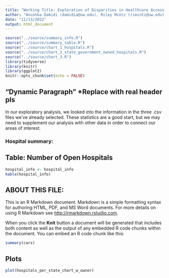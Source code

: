 ```yaml
---
title: "Working Title: Exploration of Disparities in Healthcare Access in the USA by Race and Location"
author: "Anushka Damidi (damidia@uw.edu), Riley Mintz (rimintz@uw.edu) & Max Stewart (mzs11@uw.edu)"
date: "11/13/2022"
output: html_document
---
```


```r
source("../source/summary_info.R")
source("../source/summary_table.R")
source("../source/chart_1_hospitals.R")
source("../source/chart_2_state_government_owned_hospitals.R")
source("../source/chart_3.R")
library(tidyverse)
library(knitr)
library(ggplot2)
knitr::opts_chunk$set(echo = FALSE)
```

## "Dynamic Paragraph" *Replace with real header pls
In our exploratory analysis, we looked into the information in the three .csv files we've already selected. These statistics are a good start, but we may need to supplement our analysis with other data in order to connect our areas of interest. 

### Hospital summary: 


## Table: Number of Open Hospitals 
```r
hospital_info <- hospital_info
kable(hospital_info)
```


## ABOUT THIS FILE: 

This is an R Markdown document. Markdown is a simple formatting syntax for authoring HTML, PDF, and MS Word documents. For more details on using R Markdown see <http://rmarkdown.rstudio.com>.

When you click the **Knit** button a document will be generated that includes both content as well as the output of any embedded R code chunks within the document. You can embed an R code chunk like this:

```r
summary(cars)
```

## Plots

```r
plot(hospitals_per_state_chart_w_owner)
```

